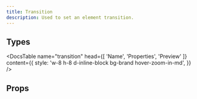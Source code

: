 ```yaml
---
title: Transition
description: Used to set an element transition.
---
```


## Types

<DocsTable
  name="transition"
  head={[
    'Name',
    'Properties',
    'Preview'
  ]}
  content={{
    style: 'w-8 h-8 d-inline-block bg-brand hover-zoom-in-md',
  }}
/>

## Props

<DocsTable 
  type="props"
  name="transition"
/>